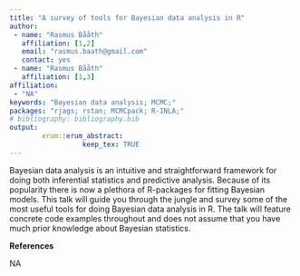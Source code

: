```yaml
---
title: "A survey of tools for Bayesian data analysis in R"
author:
 - name: "Rasmus Bååth"
   affiliation: [1,2]
   email: "rasmus.baath@gmail.com"
   contact: yes
 - name: "Rasmus Bååth"
   affiliation: [1,3]
affiliation:
 - "NA"
keywords: "Bayesian data analysis; MCMC;"
packages: "rjags; rstan; MCMCpack; R-INLA;"
# bibliography: bibliography.bib
output:  
        erum::erum_abstract:
                  keep_tex: TRUE
---
```


Bayesian data analysis is an intuitive and straightforward framework for
doing both inferential statistics and predictive analysis. Because of
its popularity there is now a plethora of R-packages for fitting
Bayesian models. This talk will guide you through the jungle and survey
some of the most useful tools for doing Bayesian data analysis in R. The
talk will feature concrete code examples throughout and does not assume
that you have much prior knowledge about Bayesian statistics.

**References**

NA
